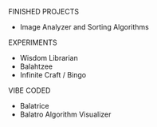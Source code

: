 
FINISHED PROJECTS
- Image Analyzer and Sorting Algorithms


EXPERIMENTS
- Wisdom Librarian
- Balahtzee
- Infinite Craft / Bingo


VIBE CODED
- Balatrice
- Balatro Algorithm Visualizer